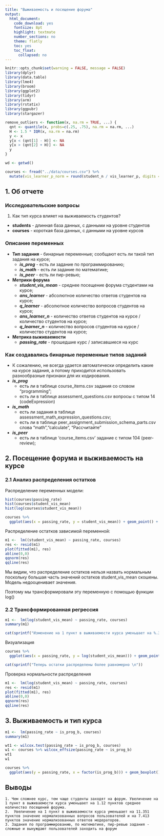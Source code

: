 ```yaml
---
title: "Выживаемость и посещение форума"
output:
  html_document:
    code_download: yes
    fontsize: 8pt
    highlight: textmate
    number_sections: no
    theme: flatly
    toc: yes
    toc_float:
      collapsed: no
---
```



```r
knitr::opts_chunk$set(warning = FALSE, message = FALSE)
library(dplyr)
library(data.table)
library(lme4)
library(broom)
library(ggplot2)
library(tidyr)
library(arm)
library(rstatix)
library(ggpubr)
library(stargazer)

remove_outliers <- function(x, na.rm = TRUE, ...) {
  qnt <- quantile(x, probs=c(.25, .75), na.rm = na.rm, ...)
  H <- 1.5 * IQR(x, na.rm = na.rm)
  y <- x
  y[x < (qnt[1] - H)] <- NA
  y[x > (qnt[2] + H)] <- NA
  y
}

```

```r
wd <- getwd()

courses <- fread("../data/courses.csv") %>%
  mutate(vis_learner_p_norm = round(student_n / vis_learner_p, digits = 2), student_vis_mean = remove_outliers(student_vis_mean), passing_rate = round(passing_rate, digits = 2))


```

## 1. Об отчете

### Исследовательские вопросы

  1. Как тип курса влияет на выживаемость студентов?


- **students** - длинная база данных, с данными на уровне студентов
- **courses** - короткая база данных, с данными на уровне курсов

### Описание переменных

- **Тип задания** - бинарные переменные; сообщают есть ли такой тип задания на курсе;
  - ***is_prog*** - есть ли задание по программированию;
  - ***is_math*** - есть ли задание по математике;
  - ***is_peer*** - есть ли пир-ревью;
 
 
- **Метрики форума**
  - ***student_vis_mean*** - среднее посещение форума студентами на курсе;
  - ***ans_learner*** - абсолютное количество ответов студентов на курсе;
  - ***q_learner*** - абсолютное количество вопросов студентов на курсе;
  - ***ans_learner_n*** - количество ответов студентов на курсе / количество студентов на курсе;
  - ***q_learner_n*** - количество вопросов студентов на курсе / количество студентов на курсе;

- **Метрика выживаемости**
  - ***passing_rate*** - прошедшие курс / записавшиеся на курс

### Как создавались бинарные переменные типов заданий
 - К сожалению, не всегда удается автоматически определить какие на курсе задания, а потому приходится использовать разнообразные признаки для их кодирования.
  - ***is_prog***
    - есть ли в таблице course_items.csv задания со словом "programming";
    - есть ли в таблице assessment_questions.csv вопросы с типом 14 (codeExpression)
  - ***is_math***
    - есть ли задания в таблице assessment_math_expression_questions.csv;
    - есть ли в таблице peer_assignment_submission_schema_parts.csv слова "math","calculate", "Рассчитайте"
  - ***is_peer***
    - есть ли в таблице 'course_items.csv' задание с типом 104 (peer-review);


## 2. Посещение форума и выживаемость на курсе

### 2.1 Анализ распределения остатков

Распределение переменных модели:

```r
hist(courses$passing_rate)
hist(courses$student_vis_mean)
hist(log(courses$student_vis_mean))
```


```r
courses %>%
  ggplot(aes(x = passing_rate, y = student_vis_mean)) + geom_point() +  geom_smooth(method = "lm")

```

Распределение остатков зависимой переменной:


```r
m1 <-  lm((student_vis_mean) ~ passing_rate, courses)
res <- resid(m1)
plot(fitted(m1), res)
abline(0,0)
qqnorm(res)
qqline(res)
```

Мы видим, что распределение остатков нельзя назвать нормальным поскольку большая часть значений остатков  student_vis_mean скошены. Модель недооценивает значения. 

Поэтому мы трансформировали эту переменную с помощью функции log()

### 2.2 Трансформированная регрессия



```r
m1 <-  lm(log(student_vis_mean) ~ passing_rate, courses)
summary(m1)
```


```r

cat(sprintf("Изменение на 1 пункт в выживаемости курса уменьшает на %.3f пунктов среднее количество посещений форума.\nЧтобы получить данное значение мы нашли разницу между интерсептом и интерсепт + угол наклона, а полученное значение экспоненциировали\nЭто изменение значимо с p = %.3f", exp(m1$coefficients[1]) - exp(m1$coefficients[1] + m1$coefficients[2]), summary(m1)$coefficients[8]))

```
Визуализация 

```r
courses %>%
  ggplot(aes(x = passing_rate, y = log(student_vis_mean))) + geom_point() +  geom_smooth(method = "lm")
```

```r

cat(sprintf("Теперь остатки распределены более равномерно \n"))

```

Проверка нормальности распределения 
```r
m1 <-  lm(log(student_vis_mean) ~ passing_rate, courses)
res <- resid(m1)
plot(fitted(m1), res)
abline(0,0)
qqnorm(res)
qqline(res)
```

## 3. Выживаемость и тип курса

```r
m1 <-  lm(passing_rate ~ is_prog_b, courses)
summary(m1)
```
```r

wt1 <- wilcox.test(passing_rate ~ is_prog_b, courses)
w1 <- courses %>% wilcox_effsize(passing_rate ~ is_prog_b)
wt1
w1
```
```r
courses %>%
  ggplot(aes(y = passing_rate, x = factor(is_prog_b))) + geom_boxplot() 
```

## Выводы

    1. Чем сложнее курс, тем чаще студенты заходят на форум. Увеличение на 1 пункт в выживаемости курса уменьшает на 1.12 пунктов среднее количество посещений форума.
    2.  Увеличение на 1 пункт в выживаемости курса уменьшает на 11.351 пунктов значение нормализованных вопросов пользователей и на 7.413 пунктов значение нормализованных ответов модераторов.
    3. Задания по программированию, по математике, пир-ревью задания - сложные и вынуждают пользователей заходить на форум